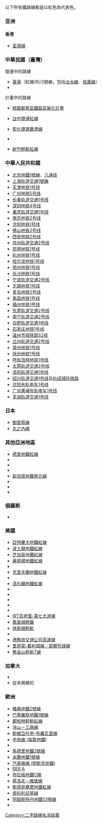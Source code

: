 {{线路名消歧义}}
以下所有鐵路線都是以紅色為代表色。
=== 亚洲 ===
==== 香港 ====
* [[荃灣綫|荃灣綫]]

=== 中華民國（臺灣） ===
;營運中的路線
* [[臺灣|臺灣]]{{TRTS}}{{淡水信義線}}（紅線(R)/2號線，包括[[淡水線|淡水線]]、[[信義線|信義線]]）
* {{KRT}}{{高雄捷運紅線}}

;計畫中的路線
* [[桃園都會區鐵路高架化計畫|桃園都會區鐵路高架化計畫]]
* {{TCRT}} [[台中捷運紅線|台中捷運紅線]]
*[[彰化捷運|彰化捷運]][[鹿港線|鹿港線]]
* {{TNRT}} {{臺南捷運紅線}}
* [[新竹輕軌紅線|新竹輕軌紅線]]

=== 中華人民共和國 ===
* [[北京地鐵1號線|北京地鐵1號線]]、[[北京地铁八通线|八通线]]
* [[上海轨道交通1號線|上海轨道交通1號線]]
* [[天津地铁1号线|天津地铁1号线]]
* [[广州地铁5号线|广州地铁5号线]]
* [[长春轨道交通1号线|长春轨道交通1号线]]
* [[深圳地铁4号线|深圳地铁4号线]]
* [[重庆轨道交通1号线|重庆轨道交通1号线]]
* [[南京地铁2号线|南京地铁2号线]]
* [[沈阳地铁1号线|沈阳地铁1号线]]
* [[佛山地铁2号线|佛山地铁2号线]]
* [[西安地铁2号线|西安地铁2号线]]
* [[苏州轨道交通2号线|苏州轨道交通2号线]]
* [[昆明地铁1号线|昆明地铁1号线]]
* [[杭州地铁1号线|杭州地铁1号线]]
* [[哈尔滨地铁1号线|哈尔滨地铁1号线]]
* [[郑州地铁1号线|郑州地铁1号线]]
* [[长沙地铁1号线|长沙地铁1号线]]
* [[宁波轨道交通2号线|宁波轨道交通2号线]]
* [[无锡地铁1号线|无锡地铁1号线]]
* [[青岛地铁2号线|青岛地铁2号线]]
* [[南昌地铁1号线|南昌地铁1号线]]
* [[福州地铁1号线|福州地铁1号线]]
* [[东莞轨道交通2号线|东莞轨道交通2号线]]
* [[南宁轨道交通2号线|南宁轨道交通2号线]]
* [[合肥轨道交通1号线|合肥轨道交通1号线]]
* [[石家庄地铁1号线|石家庄地铁1号线]]
* [[温州市域铁路S2线|温州市域铁路S2线]]
* [[兰州轨道交通2号线|兰州轨道交通2号线]]
* [[常州地铁1号线|常州地铁1号线]]
* [[徐州地铁1号线|徐州地铁1号线]]
* [[呼和浩特地铁1号线|呼和浩特地铁1号线]]
* [[太原轨道交通2号线|太原轨道交通2号线]]
* [[洛阳轨道交通1号线|洛阳轨道交通1号线]]
* [[绍兴轨道交通1号线|绍兴轨道交通1号线]]及[[杭绍城际铁路|杭绍城际铁路]]
* [[沈阳有轨电车1号线|沈阳有轨电车1号线]]
* [[广州黄埔有轨电车1号线|广州黄埔有轨电车1号线]]
* [[芜湖轨道交通1号线|芜湖轨道交通1号线]]

=== 日本 ===
* [[御堂筋線|御堂筋線]]
* [[丸之內線|丸之內線]]

=== 其他亞洲地區 ===
* [[德里地鐵紅線|德里地鐵紅線]]
* {{link-en|班加羅爾地鐵紅線|Red Line (Namma Metro)}}
* {{link-en|耶路撒冷輕軌紅線|Red Line (Jerusalem Light Rail)}}
* {{link-en|特拉維夫輕軌紅線|Red Line (Tel Aviv Light Rail)}}
* [[新加坡地鐵南北線|新加坡地鐵南北線]]
* {{link-en|杜拜地鐵紅線|Red Line (Dubai Metro)}}
* {{link-en|曼谷地鐵紅線|SRT Red Lines}}
* {{link-ru|巴库地铁红线|Красная линия (Баку)}}

=== 俄羅斯 ===
* {{link-en|列寧線|Leninskaya Line}}
=== 美國 ===
* [[亞特蘭大地鐵紅線|亞特蘭大地鐵紅線]]
* [[波士頓地鐵紅線|波士頓地鐵紅線]]
* [[芝加哥地鐵紅線|芝加哥地鐵紅線]]
* [[華盛頓地鐵紅線|華盛頓地鐵紅線]]
* {{link-en|巴爾的摩地鐵紅線|Red Line (Baltimore)}}
* [[克里夫蘭地鐵紅線|克里夫蘭地鐵紅線]]
* {{link-en|達拉斯軌道交通紅線|Red Line (Dallas Area Rapid Transit)}}
* [[洛杉磯地鐵紅線|洛杉磯地鐵紅線]]
* {{link-en|明尼阿波利斯輕軌紅線|Metro Red Line (Minnesota)}}
* {{link-en|匹茲堡輕軌紅線|Red Line (Pittsburgh)}}
* {{link-en|聖路易斯輕軌紅線|Red Line (St. Louis MetroLink)}}
* {{link-en|鹽湖城輕軌紅線|Red Line (TRAX)}}
* {{link-en|丹佛輕軌F線|F Line (RTD)}}
* [[IRT百老匯-第七大道線|IRT百老匯-第七大道線]]
* [[鳳凰城輕鐵|鳳凰城輕鐵]]
* [[休斯頓輕軌|休斯頓輕軌]]
* {{link-en|波特蘭輕軌紅線|MAX Red Line}}
* [[港務局交通公司高速線|港務局交通公司高速線]]
* [[里奇蒙-戴利城線／密爾布瑞線|里奇蒙-戴利城線／密爾布瑞線]]
* [[舊金山輕軌T線|舊金山輕軌T線]]

=== 加拿大 ===
* {{link-en|卡爾加里輕軌紅線|Red Line (Calgary)}}
*從未興建的{{link-en|蒙特利爾地鐵紅線|Red Line (Montreal Metro)}}

=== 歐洲 ===
* [[雅典地鐵2號線|雅典地鐵2號線]]
* [[巴塞羅那地鐵1號線|巴塞羅那地鐵1號線]]
* [[都柏林輕軌紅線|都柏林輕軌紅線]]
* [[冷山－工廠線|冷山－工廠線]]
* [[斯維亞托申-布羅瓦里線|斯維亞托申-布羅瓦里線]]
* [[中央線_(倫敦地鐵)|中央線 (倫敦地鐵)]]
* {{link-en|里昂地鐵A線|Lyon Metro Line A}}
* [[馬德里地鐵2號線|馬德里地鐵2號線]]
* [[米蘭地鐵1號線|米蘭地鐵1號線]]
* [[汽車廠線_(明斯克地鐵)|汽車廠線 (明斯克地鐵)]]
* [[RER_A|RER A]]
* [[布拉格地鐵C線|布拉格地鐵C線]]
* [[基洛夫－維堡線|基洛夫－維堡線]]
* [[斯德哥爾摩地鐵紅線|斯德哥爾摩地鐵紅線]]
* [[索科利尼基線|索科利尼基線]]
* [[阿姆斯特丹地鐵53號線|阿姆斯特丹地鐵53號線]]
* {{link-pt|里斯本地铁红线|Linha Vermelha (Metropolitano de Lisboa)}}

{{Disambig|cat=二字路線名消歧義}}
[[Category:二字路線名消歧義|Category:二字路線名消歧義]]